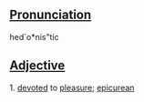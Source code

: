 ==[[Pronunciation]]==
hed`o*nis"tic

==[[Adjective]]==
1. [[devote]]d to [[pleasure]]; [[epicurean]]